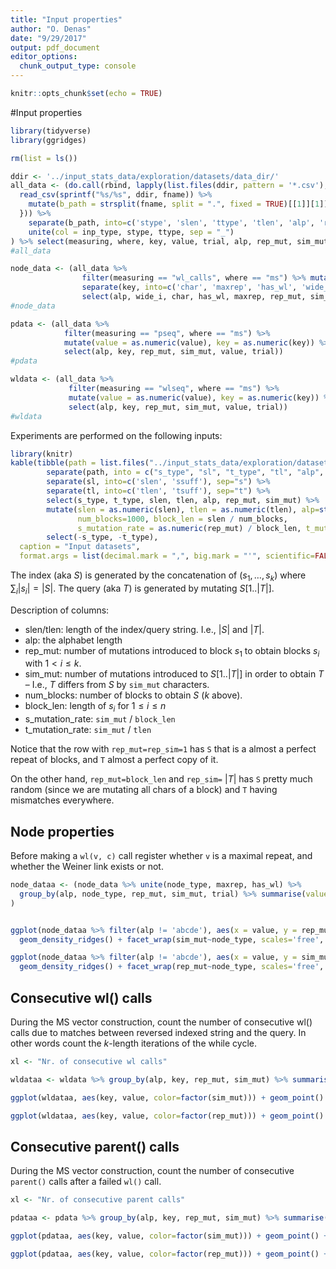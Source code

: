 ```yaml
---
title: "Input properties"
author: "O. Denas"
date: "9/29/2017"
output: pdf_document
editor_options: 
  chunk_output_type: console
---
```


```r
knitr::opts_chunk$set(echo = TRUE)
```


#Input properties
```r
library(tidyverse)
library(ggridges)

rm(list = ls())

ddir <- '../input_stats_data/exploration/datasets/data_dir/'
all_data <- (do.call(rbind, lapply(list.files(ddir, pattern = '*.csv'), function(fname){
  read_csv(sprintf("%s/%s", ddir, fname)) %>% 
    mutate(b_path = strsplit(fname, split = ".", fixed = TRUE)[[1]][1]) 
  })) %>% 
    separate(b_path, into=c('stype', 'slen', 'ttype', 'tlen', 'alp', 'rep_mut', 'sim_mut')) %>% 
    unite(col = inp_type, stype, ttype, sep = "_")
) %>% select(measuring, where, key, value, trial, alp, rep_mut, sim_mut)
#all_data

node_data <- (all_data %>% 
                filter(measuring == "wl_calls", where == "ms") %>% mutate(value = as.numeric(value)) %>% 
                separate(key, into=c('char', 'maxrep', 'has_wl', 'wide_i')) %>%
                select(alp, wide_i, char, has_wl, maxrep, rep_mut, sim_mut, value, trial))
#node_data

pdata <- (all_data %>% 
            filter(measuring == "pseq", where == "ms") %>% 
            mutate(value = as.numeric(value), key = as.numeric(key)) %>% 
            select(alp, key, rep_mut, sim_mut, value, trial))
#pdata

wldata <- (all_data %>% 
             filter(measuring == "wlseq", where == "ms") %>% 
             mutate(value = as.numeric(value), key = as.numeric(key)) %>% 
             select(alp, key, rep_mut, sim_mut, value, trial))
#wldata
```

Experiments are performed on the following inputs:

```r
library(knitr)
kable(tibble(path = list.files("../input_stats_data/exploration/datasets/data_dir", pattern = "*.s$")) %>% 
        separate(path, into = c("s_type", "sl", "t_type", "tl", "alp", "rep_mut", "sim_mut", "suff")) %>% 
        separate(sl, into=c('slen', 'ssuff'), sep="s") %>% 
        separate(tl, into=c('tlen', 'tsuff'), sep="t") %>% 
        select(s_type, t_type, slen, tlen, alp, rep_mut, sim_mut) %>% 
        mutate(slen = as.numeric(slen), tlen = as.numeric(tlen), alp=str_length(alp),
               num_blocks=1000, block_len = slen / num_blocks, 
               s_mutation_rate = as.numeric(rep_mut) / block_len, t_mutation_rate = as.numeric(sim_mut) / tlen) %>% 
        select(-s_type, -t_type), 
  caption = "Input datasets", 
  format.args = list(decimal.mark = ",", big.mark = "'", scientific=FALSE))
```

The index (aka $S$) is generated by the concatenation of $(s_1, \ldots, s_k)$ where  $\sum_i |s_i| = |S|$. The query (aka $T$) is generated by mutating $S[1..|T|]$.

Description of columns:

 * slen/tlen: length of the index/query string. I.e., $|S|$ and $|T|$.
 * alp: the alphabet length 
 * rep_mut: number of mutations introduced to block $s_1$ to obtain blocks $s_i$ with $1 < i \leq k$.
 * sim_mut: number of mutations introduced to $S[1..|T|]$ in order to obtain $T$ -- I.e., $T$ differs from $S$ by `sim_mut` characters.
 * num_blocks: number of blocks to obtain $S$ ($k$ above).
 * block_len: length of $s_i$ for $1\leq i\leq n$
 * s_mutation_rate: `sim_mut` / `block_len` 
 * t_mutation_rate:  `sim_mut` / `tlen`

Notice that the row with `rep_mut=rep_sim=1` has `S` that is a almost a perfect repeat of blocks, and `T` almost a perfect copy of it. 

On the other hand, `rep_mut=block_len` and `rep_sim=` $|T|$ has `S` pretty much random (since we are  mutating all chars of a block) and `T` having mismatches everywhere.

## Node properties
Before making a `wl(v, c)` call register whether `v` is a maximal repeat, and whether the Weiner link exists or not. 

```r

node_dataa <- (node_data %>% unite(node_type, maxrep, has_wl) %>% 
  group_by(alp, node_type, rep_mut, sim_mut, trial) %>% summarise(value = sum(value)) %>% ungroup()
)


ggplot(node_dataa %>% filter(alp != 'abcde'), aes(x = value, y = rep_mut)) + 
  geom_density_ridges() + facet_wrap(sim_mut~node_type, scales='free', ncol = 4) 

ggplot(node_dataa %>% filter(alp != 'abcde'), aes(x = value, y = sim_mut)) + 
  geom_density_ridges() + facet_wrap(rep_mut~node_type, scales='free', ncol = 4) 
```

## Consecutive wl() calls
During the MS vector construction, count the number of consecutive wl() calls due to matches between reversed indexed string and the query. In other words count the $k$-length iterations of the while cycle.

```r
xl <- "Nr. of consecutive wl calls"

wldataa <- wldata %>% group_by(alp, key, rep_mut, sim_mut) %>% summarise(value = mean(value)) %>% ungroup()

ggplot(wldataa, aes(key, value, color=factor(sim_mut))) + geom_point() + scale_y_log10() + facet_wrap(sim_mut~rep_mut, scales = "free_x", ncol = 3)

ggplot(wldataa, aes(key, value, color=factor(rep_mut))) + geom_point() + scale_y_log10() + facet_wrap(~sim_mut, scales = "free_x")
```

## Consecutive parent() calls
During the MS vector construction, count the number of consecutive `parent()` calls after a failed `wl()` call.

```r
xl <- "Nr. of consecutive parent calls"

pdataa <- pdata %>% group_by(alp, key, rep_mut, sim_mut) %>% summarise(value = mean(value)) %>% ungroup()

ggplot(pdataa, aes(key, value, color=factor(sim_mut))) + geom_point() + scale_y_log10() + facet_wrap(~rep_mut, scales = "free_x")

ggplot(pdataa, aes(key, value, color=factor(rep_mut))) + geom_point() + scale_y_log10() + facet_wrap(~sim_mut, scales = "free_x")
```
